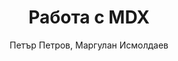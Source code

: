 ---
id: editor-work-mdx
title: Работа с MDX
author: Петър Петров, Маргулан Исмолдаев
description: 'По-дробна информация за работа с MDX нужна за писане на модули'
prerequisites: 
    - become-author
---